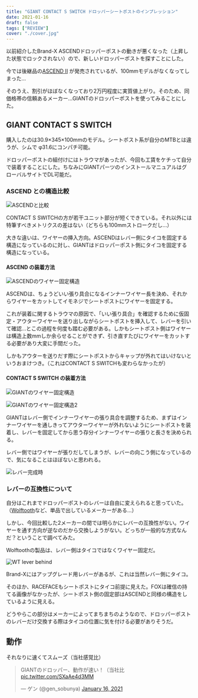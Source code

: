 ```yaml
---
title: "GIANT CONTACT S SWITCH ドロッパーシートポストのインプレッション"
date: 2021-01-16
draft: false
tags: ["REVIEW"]
cover: "./cover.jpg"
---
```


以前紹介したBrand-X ASCENDドロッパーポストの動きが悪くなった（上昇した状態でロックされない）ので、新しいドロッパーポストを探すことにした。

<LinkBox url="https://blog.gensobunya.net/post/2017/04/goodmtbgears/" />

今では後継品の[ASCEND II](https://www.wiggle.jp/brand-x-ascend-ii-%e3%83%89%e3%83%ad%e3%83%83%e3%83%91%e3%83%bc%e3%82%b7%e3%83%bc%e3%83%88%e3%83%9d%e3%82%b9%e3%83%88-1) が発売されているが、100mmモデルがなくなってしまった…

そのうえ、割引がほぼなくなっており2万円程度に実質値上がり。そのため、同価格帯の信頼あるメーカー…GIANTのドロッパーポストを使ってみることにした。

## GIANT CONTACT S SWITCH

<LinkBox url="https://www.giant.co.jp/giant21/acc_datail.php?p_id=A0002410" />

購入したのは30.9×345×100mmのモデル。シートポスト系が自分のMTBとは違うが、シムで φ31.6にコンパチ可能。

ドロッパーポストの組付けにはトラウマがあったが、今回も工賃をケチって自分で装着することにした。ちなみにGIANTパーツのインストールマニュアルはグローバルサイトでDL可能だ。

<LinkBox url="https://www.giant-bicycles.com/global/manuals" />

### ASCEND との構造比較

![ASCENDと比較](./compare.jpg)

CONTACT S SWITCHの方が若干ユニット部分が短くできている。それ以外には特筆すべきメトリクスの差はない（どちらも100mmストロークだし…）

大きな違いは、ワイヤーの挿入方向。ASCENDはレバー側にタイコを固定する構造になっているのに対し、GIANTはドロッパーポスト側にタイコを固定する構造になっている。

#### ASCEND の装着方法

![ASCENDのワイヤー固定構造](./brand-x.jpg)

ASCENDは、ちょうどいい張り具合になるインナーワイヤー長を決め、それからワイヤーをカットしてイモネジでシートポストにワイヤーを固定する。

これが装着に関するトラウマの原因で、「いい張り具合」を確認するために仮固定・アウターワイヤーを送り出しながらシートポストを挿入して、レバーを引いて確認…とこの過程を何度も踏む必要がある。しかもシートポスト側はワイヤーは構造上数mmしか余らせることができず、引き直すたびにワイヤーをカットする必要があり大変に手間だった。

しかもアウターを送りだす際にシートポストからキャップが外れてはいけないというおまけつき。（これはCONTACT S SWITCHも変わらなかったが）

#### CONTACT S SWITCH の装着方法

![GIANTのワイヤー固定構造](./switch_sys.jpg)

![GIANTのワイヤー固定構造2](./install.jpg)

GIANTはレバー側でインナーワイヤーの張り具合を調整するため、まずはインナーワイヤーを通しきってアウターワイヤーが外れないようにシートポストを装着し、レバーを固定してから思う存分インナーワイヤーの張りと長さを決められる。

レバー側ではワイヤーが張りだしてしまうが、レバーの向こう側になっているので、気になることはほぼないと思われる。

![レバー完成時](./lever.jpg)

### レバーの互換性について

自分はこれまでドロッパーポストのレバーは自由に変えられると思っていた。（[Wolftooth](https://www.wiggle.jp/wolf-tooth-110-bcd-%E3%83%81%E3%82%A7%E3%83%BC%E3%83%B3%E3%83%AA%E3%83%B3%E3%82%B0)など、単品で出しているメーカーがある…）

しかし、今回比較した2メーカーの間では明らかにレバーの互換性がない。ワイヤーを通す方向が逆なのだから交換しようがない。どっちが一般的な方式なんだ？ということで調べてみた。

Wolftoothの製品は、レバー側はタイコではなくワイヤー固定だ。

<LinkBox url="https://www.wiggle.jp/wolf-tooth-light-action-%E3%83%89%E3%83%AD%E3%83%83%E3%83%91%E3%83%BC%E3%83%AC%E3%83%90%E3%83%BC"
 />

![WT lever behind](./wt.png)

Brand-Xにはアップグレード用レバーがあるが、これは当然レバー側にタイコ。

<LinkBox url="https://www.wiggle.jp/brand-x-ascend-%e3%83%ac%e3%83%90%e3%83%bc%e3%82%ad%e3%83%83%e3%83%88"
 />

そのほか、RACEFACEもシートポストにタイコ前提に見えた。FOXは確信の持てる画像がなかったが、シートポスト側の固定部はASCENDと同様の構造をしているように見える。

どうやらこの部分はメーカーによってまちまちのようなので、ドロッパーポストのレバーだけ交換する際はタイコの位置に気を付ける必要がありそうだ。

## 動作

それなりに速くてスムーズ（当社感覚比）

<blockquote class="twitter-tweet" data-partner="tweetdeck"><p lang="ja" dir="ltr">GIANTのドロッパー、動作が速い！（当社比 <a href="https://t.co/SXaAe4d3MM">pic.twitter.com/SXaAe4d3MM</a></p>&mdash; ゲン (@gen_sobunya) <a href="https://twitter.com/gen_sobunya/status/1350366314703933442?ref_src=twsrc%5Etfw">January 16, 2021</a></blockquote>
